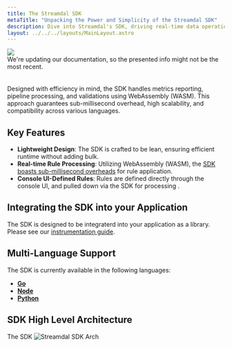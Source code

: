 ```yaml
---
title: The Streamdal SDK
metaTitle: "Unpacking the Power and Simplicity of the Streamdal SDK"
description: Dive into Streamdal's SDK, driving real-time data operations with minimal codebase disruptions.
layout: ../../../layouts/MainLayout.astro
---
```



<div class="addl-wrapper">
<div class="addl">
<img src={information} class="uimage" />
<div class="addlcontent">
We're updating our documentation, so the presented info might not be the
most recent.
</div>
</div>
</div>

<br />
<br />
Designed with efficiency in mind, the SDK handles metrics reporting, pipeline processing, and validations using WebAssembly (WASM). This approach guarantees sub-millisecond overhead, high scalability, and compatibility across various languages.

## Key Features

- **Lightweight Design**: The SDK is crafted to be lean, ensuring efficient runtime without adding bulk.
- **Real-time Rule Processing**: Utilizing WebAssembly (WASM), the [SDK boasts sub-millisecond overheads](https://github.com/streamdal/go-sdk/blob/main/BENCHMARKS.md) for rule application.
- **Console UI-Defined Rules**: Rules are defined directly through the console UI, and pulled down via the SDK for processing .

## Integrating the SDK into your Application

The SDK is designed to be integraterd into your application as a library. Please see our [instrumentation guide](../../guides/instrumentation).  

## Multi-Language Support

The SDK is currently available in the following languages:

- **[Go](https://github.com/streamdal/go-sdk)**
- **[Node](https://github.com/streamdal/node-sdk)**
- **[Python](https://github.com/streamdal/python-sdk)**


## SDK High Level Architecture

The SDK 
<img src={sdkDiagram} alt="Streamdal SDK Arch" />




